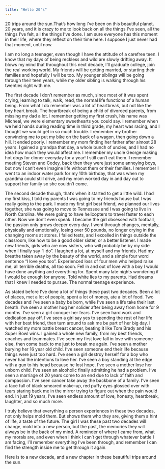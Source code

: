 ```yaml
---
title: "Hello 20's"
---
```

20 trips around the sun.That's how long I've been on this beautiful planet. 20 years, and it is crazy to me to look back on all the things I've seen, all the things I've felt, all the things I've done. I am sure everyone has this moment in their life, where they reflect on their time here. I suppose I just never had that moment, until now. 

I am no long a teenager, even though I have the attitude of a carefree teen. I know that my days of being reckless and wild are slowly drifting away. It blows my mind that throughout this next decade, I'll graduate college, join the real working world. My friends will be getting married, or starting their families and hopefully I will be too. My younger siblings will be going through their teen years, while my older sibling is walking through his twenties right with me. 

The first decade I don't remember as much, since most of it was spent crying, learning to talk, walk, read, the normal life functions of a human being. From what I do remember was a lot of heartbreak, but not like the boy heart break. The heartbreak of being a child of divorced parents, from missing my dad a lot. I remember getting my first crush, his name was Micheal, we were elementary sweethearts you could say. I remember when we held hands during reading time in third grade, my heart was racing, and I thought we would get in so much trouble. I remember my brother convincing me to put my bike on the back of a wagon, then going down a hill. It ended poorly. I remember my mom finding her father after almost 28 years. I gained a grandpa that day, a whole bunch of uncles, and I had no idea how much they would affect me. I remember my uncle George making hot dogs for dinner everyday for a year! I still can't eat them. I remember meeting Steven and Codey, back then they were just some annoying boys, but now I can't even imagine life without them or their families. I remember I went to an indoor water park for my 10th birthday, that was when my grandma could still drive, and my mom worked day in and day out to support her family so she couldn't come. 

The second decade though, that's when it started to get a little wild. I had my first kiss, I told my parents I was going to my friends house but I was really going to the park. I made my first girl best friend, we planned our lives together, she was going to move to Tennessee and I was going to live in North Carolina. We were going to have helicopters to travel faster to each other. Now we don't even speak. I became the girl obsessed with football, the passion only grows deeper every day. I went through changes, mentally, physically and emotionally, losing over 50 pounds, no longer crying in the changing rooms at stores. I failed tests, and I excelled in things outside the classroom, like how to be a good older sister, or a better listener. I made new friends, girls who are now sisters, who will probably be by my side when I finally say "I do". I laughed a lot, at myself and my friends. Had my breathe taken away by the beauty of the world, and a simple four word sentence "I love you too". Experienced loss of four men who helped raise me, all terrible deaths, all too soon. Fell in and out of love with a boy I would have done anything and everything for. Spent many late nights wondering if I would be enough for anyone. Told white lies to my parents. Had dreams that I knew I needed to pursue. The normal teenage experience. 

As stated before I've done a lot of things these past two decades. Been a lot of places, met a lot of people, spent a lot of money, ate a lot of food. Two decades and I've seen a baby be born, while I've seen a life take their last breath. I've seen a mother hug her solider after being away from home for 9 months. I've seen a girl conquer her fears. I've seen hard work and dedication pay off. I've seen a girl say yes to spending the rest of her life with her best friend, then turn around to ask me be part of her big day. I watched my mom battle breast cancer, beating it like Tom Brady and his Super Bowl wins. I gained a whole new family, from my best friends, coaches and teammates. I've seen my first love fall in love with someone else, then come back to me just to break me again. I've seen a mother burying her 16 year old child. I've seen someone end their life because things were just too hard. I've seen a girl destroy herself for a boy who never had the intentions to love her. I've seen a boy standing at the edge with a gun to his head because he lost hope. I've seen a mother lose her unborn child. I've seen an alcoholic finally admitting he had a problem. I've seen a marriage of 20 years come to an end due to lack of faith and compassion. I've seen cancer take away the backbone of a family. I've seen a face full of black smeared make-up, red puffy eyes glossed over with tears staring back me in the mirror trying to figure out when the pain would end. In just 19 years, I've seen endless amount of love, honesty, heartbreak, laughter, and so much more. 

I truly believe that everything a person experiences in these two decades, not only helps mold them. But shows them who they are, giving them a hint of life, a taste of the future. The girl I was these past two decades will change, mold into a new person, but the past, the memories they will always be in the back of my mind. A reminder of where I came from, what my morals are, and even when I think I can't get through whatever battle I am facing, I'll remember everything I've been through, and remember I can find the strength inside me to get through it again. 

Here is to a new decade, and a new chapter in these beautiful trips around the sun.  